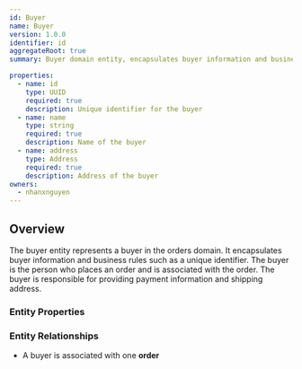 ```yaml
---
id: Buyer
name: Buyer
version: 1.0.0
identifier: id
aggregateRoot: true
summary: Buyer domain entity, encapsulates buyer information and business rules

properties:
  - name: id
    type: UUID
    required: true
    description: Unique identifier for the buyer
  - name: name
    type: string
    required: true
    description: Name of the buyer
  - name: address
    type: Address
    required: true
    description: Address of the buyer
owners:
  - nhanxnguyen
---
```


## Overview

The buyer entity represents a buyer in the orders domain. It encapsulates buyer information and business rules such as a unique identifier. The buyer is the person who places an order and is associated with the order. The buyer is responsible for providing payment information and shipping address.

### Entity Properties

<EntityPropertiesTable />

### Entity Relationships

- A buyer is associated with one **order**
